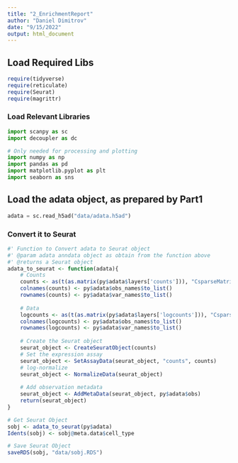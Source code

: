 ```yaml
---
title: "2_EnrichmentReport"
author: "Daniel Dimitrov"
date: "9/15/2022"
output: html_document
---
```



## Load Required Libs
```r
require(tidyverse)
require(reticulate)
require(Seurat)
require(magrittr)
```


### Load Relevant Libraries

```python
import scanpy as sc
import decoupler as dc

# Only needed for processing and plotting
import numpy as np
import pandas as pd
import matplotlib.pyplot as plt
import seaborn as sns
```


## Load the adata object, as prepared by Part1
```python
adata = sc.read_h5ad("data/adata.h5ad")
```


### Convert it to Seurat
```r
#' Function to Convert adata to Seurat object
#' @param adata anndata object as obtain from the function above
#' @returns a Seurat object
adata_to_seurat <- function(adata){
    # Counts
    counts <- as(t(as.matrix(py$adata$layers['counts'])), "CsparseMatrix")
    colnames(counts) <- py$adata$obs_names$to_list()
    rownames(counts) <- py$adata$var_names$to_list()
    
    # Data
    logcounts <- as(t(as.matrix(py$adata$layers['logcounts'])), "CsparseMatrix")
    colnames(logcounts) <- py$adata$obs_names$to_list()
    rownames(logcounts) <- py$adata$var_names$to_list()
    
    # Create the Seurat object
    seurat_object <- CreateSeuratObject(counts)
    # Set the expression assay
    seurat_object <- SetAssayData(seurat_object, "counts", counts)
    # log-normalize
    seurat_object <- NormalizeData(seurat_object)
    
    # Add observation metadata
    seurat_object <- AddMetaData(seurat_object, py$adata$obs)
    return(seurat_object)
}
```

```r
# Get Seurat Object
sobj <- adata_to_seurat(py$adata)
Idents(sobj) <- sobj@meta.data$cell_type

# Save Seurat Object
saveRDS(sobj, "data/sobj.RDS")
```
